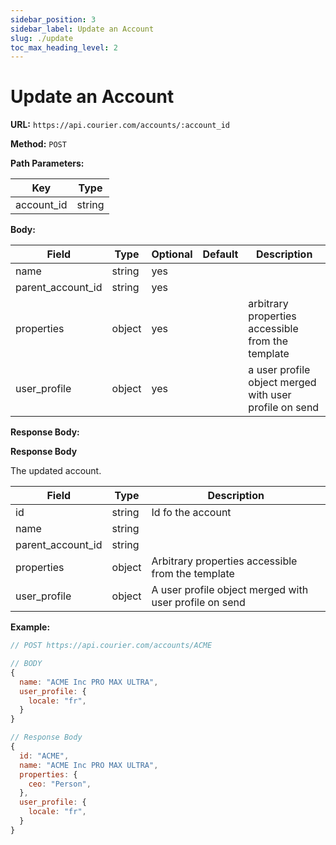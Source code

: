 ```yaml
---
sidebar_position: 3
sidebar_label: Update an Account
slug: ./update
toc_max_heading_level: 2
---
```


# Update an Account

**URL:** `https://api.courier.com/accounts/:account_id`

**Method:** `POST`

**Path Parameters:**

| Key        | Type   |
| ---------- | ------ |
| account_id | string |

**Body:**

| Field             | Type   | Optional | Default | Description                                            |
| ----------------- | ------ | -------- | ------- | ------------------------------------------------------ |
| name              | string | yes      |         |                                                        |
| parent_account_id | string | yes      |         |                                                        |
| properties        | object | yes      |         | arbitrary properties accessible from the template      |
| user_profile      | object | yes      |         | a user profile object merged with user profile on send |

**Response Body:**

**Response Body**

The updated account.

| Field             | Type   | Description                                            |
| ----------------- | ------ | ------------------------------------------------------ |
| id                | string | Id fo the account                                      |
| name              | string |                                                        |
| parent_account_id | string |                                                        |
| properties        | object | Arbitrary properties accessible from the template      |
| user_profile      | object | A user profile object merged with user profile on send |

**Example:**

```js
// POST https://api.courier.com/accounts/ACME

// BODY
{
  name: "ACME Inc PRO MAX ULTRA",
  user_profile: {
    locale: "fr",
  }
}

// Response Body
{
  id: "ACME",
  name: "ACME Inc PRO MAX ULTRA",
  properties: {
    ceo: "Person",
  },
  user_profile: {
    locale: "fr",
  }
}
```

